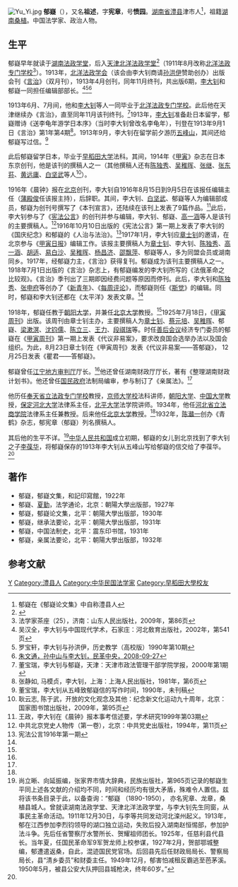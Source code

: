[[File:Yu_Yi.jpg|thumb]]
'''郁嶷'''（{{bd|1890年||1938年|}}），又名'''祖述'''，字'''宪章'''，号'''愤园'''。[[湖南省|湖南省]][[澧县|澧县]]津市人<ref>郁嶷在《郁嶷论文集》中自称澧县人</ref>，祖籍[[湖南|湖南]][[桑植|桑植]]。中国法学家、政治人物。

==生平==
郁嶷早年就读于[[湖南法政学堂|湖南法政学堂]]，后入[[天津|天津]][[北洋法政学堂|北洋法政学堂]]<ref name=mhz>{{Cite web |url=http://www.muhong.com/ReadNews.asp?NewsID=292 |title=俞江，近代中国的法律与学术，北京：北京大学出版社，2008年，第394页 |access-date=2012-03-04 |archive-url=https://web.archive.org/web/20160304033207/http://www.muhong.com/ReadNews.asp?NewsID=292 |archive-date=2016-03-04 |dead-url=yes }}</ref>（1911年8月改称[[北洋法政专门学校|北洋法政专门学校]]<ref>法学家茶座（25），济南：山东人民出版社，2009年，第86页</ref>）。1913年，[[北洋法政学会|北洋法政学会]]（该会由李大钊商请[[孙洪伊|孙洪伊]]赞助创办）出版会刊《[[言治|言治]]》（双月刊），1913年4月创刊，同年11月终刊，共出版6期，[[李大钊|李大钊]]和郁嶷一同担任编辑部部长。<ref>吴汉全，李大钊与中国现代学术，石家庄：河北敎育出版社，2002年，第541页</ref><ref>罗宝轩，李大钊与孙洪伊，历史教学（高校版）1990年第10期</ref><ref>[http://www.minge.gov.cn/txt/2008-09/27/content_2496479.htm 朱文通，孙中山与李大钊，民革中央，2008-09-27]{{Dead link|date=2018年6月 |bot=InternetArchiveBot |fix-attempted=no }}</ref>

1913年6月、7月间，他和[[李大钊|李大钊]]等人一同毕业于[[北洋法政专门学校|北洋法政专门学校]]。此后他在天津继续办《言治》，直至同年11月该刊终刊。<ref name=ldzyyy>董宝瑞，李大钊与郁嶷，天津：天津市政法管理干部学院学报，2000年第1期</ref>1913年，[[李大钊|李大钊]]准备赴日本留学，郁嶷赠诗《送李龟年游学日本序》（当时李大钊曾改名李龟年），刊登在1913年9月1日《言治》第1年第4期<ref>张静如, 马模贞，李大钊，上海：上海人民出版社，1981年，第6页</ref>。1913年9月，李大钊在留学前夕游历[[五峰山|五峰山]]，其间还给郁嶷写过信。<ref name=wfs>董宝瑞，李大钊从五峰致郁嶷信的写作时间，1990年，未刊稿</ref>

此后郁嶷留学日本，毕业于[[早稻田大学|早稻田大学]]法科。其间，1914年《[[甲寅|甲寅]]》杂志在日本东京创刊，他是该刊的撰稿人之一（其他撰稿人还有[[陈独秀|陈独秀]]、[[吴稚晖|吴稚晖]]、[[张继_(中华民国)|张继]]、[[张东荪|张东荪]]、[[黄远庸|黄远庸]]、[[白坚武|白坚武]]等人<ref>耿云志, 陈于武，开放的文化观念及其他：纪念新文化运动九十周年，北京：国家图书馆出版社，2009年，第95页</ref>）。

1916年《晨钟》报在[[北京|北京]]创刊，李大钊自1916年8月15日到9月5日在该报任编辑主任（[[蒲殿俊|蒲殿俊]]任该报主持），后辞职。其间，李大钊、[[白坚武|白坚武]]、郁嶷等人为编辑部成员，郁嶷为创刊号撰写了《本刊宣言》，还陆续在该刊上发表了9篇作品。<ref>王政，李大钊在《晨钟》报本事考信述要，学术研究1999年第03期</ref>此后，李大钊参与了《[[宪法公言|宪法公言]]》的创刊并参与编辑，李大钊、郁嶷、[[高一涵|高一涵]]等人是该刊的主要撰稿人。<ref>中共北京党史人物传（第一卷），北京：中共党史出版社，1994年，第11页</ref>1916年10月10日出版的《宪法公言》第一期上发表了李大钊的《国庆纪念》和郁嶷的《人治与法治》。<ref>宪法公言1916年第一期</ref>1917年1月，李大钊应[[章士钊|章士钊]]的邀请，在北京参与《[[甲寅日报|甲寅日报]]》编辑工作。该报主要撰稿人为[[章士钊|章士钊]]、李大钊、[[陈独秀|陈独秀]]、[[高一涵|高一涵]]、[[胡适|胡适]]、[[易白沙|易白沙]]、[[吴稚晖|吴稚晖]]、[[杨昌济|杨昌济]]、[[邵飘萍|邵飘萍]]、郁嶷等人，多为同盟会员或湖南同乡。1917年，经郁嶷力主，《言治》获得复刊。郁嶷成为该刊主要撰稿人之一。1918年7月1日出版的《言治》杂志上，有郁嶷编发的李大钊所写的《法俄革命之比较观》。《言治》季刊出了三期即因经费问题等原因而停刊。此后，李大钊和[[陈独秀|陈独秀]]、[[张申府|张申府]]等创办了《[[新青年|新青年]]》、《[[每周评论|每周评论]]》，而郁嶷则任《[[斯觉|斯觉]]》的编辑。同时，郁嶷和李大钊还都在《太平洋》发表文章。<ref name=ldzyyy/>

1918年，郁嶷任教于[[朝阳大学|朝阳大学]]，并兼任[[北京大学|北京大学]]教授。<ref name=ldzyyy/>1925年7月18日，《[[甲寅周刊|甲寅周刊]]》出版。该周刊由章士钊主办，主要撰稿人为[[章士钊|章士钊]]、[[蔡元培|蔡元培]]、[[吴稚晖|吴稚晖]]、郁嶷、[[梁漱溟|梁漱溟]]、[[沈钧儒|沈钧儒]]、[[陈立三|陈立三]]、[[王力_(语言学家)|王力]]、[[段祺瑞|段祺瑞]]等。时任[[善后会议|善后会议]]经济专门委员的郁嶷在《[[甲寅周刊|甲寅周刊]]》第一期上发表《代议非易案》，要求改良国会选举办法以及国会组织。为此，8月23日章士钊在《甲寅周刊》发表《代议非易案——答郁嶷》， 12月25日发表《瞿君——答郁嶷》。

郁嶷曾任[[江宁地方审判厅|江宁地方审判厅]]厅长。<ref name=mhz/>他还曾任湖南财政厅厅长，著有《整理湖南财政计划书》。他还曾任[[国民政府|国民政府]]法制局编审，参与制订了《亲属法》。<ref name=ldzyyy/>

他历任[[奉天省立法政专门学校|奉天省立法政专门学校]]教授，[[京师大学校|京师大学校]]法科讲师，[[朝阳大学|朝阳大学]]、[[中国大学|中国大学]]教授，[[保定|保定]][[河北大学|河北大学]]法律系主任，[[北平大学|北平大学]]法学院讲师。1934年，他任[[河北省立法商学院|河北省立法商学院]]法律系主任兼教授。后来他任[[北京大学|北京大学]]教授。<ref name=mhz/>1932年，[[陈灨一|陈灨一]]创办《青鹤》杂志，郁宪章（郁嶷）列名撰稿人。

其后他的生平不详。<ref>尚立晰、向延振编，张家界市情大辞典，民族出版社，第965页记录的郁嶷生平同上述各文献的介绍均不同，时间和经历均有很大矛盾，殊难令人置信。兹将该书条目录于此，以备查询：“郁嶷 （1890-1950），  亦名宪章、龙章，桑植县城人。曾就读湖南法政学堂、天津北洋法政学堂，与李大钊先生同窗，从事民主革命活动。1911年12月30日，与李等共同发动河北滦州起义。1913年，郁在江西参加李烈钧领导的湖口独立运动，失败后投入湖南赵恒惕部，参加护法斗争。先后任省警察厅水警所长、贺耀祖师团长。1925年，任慈利县代县长。当年夏，任国民革命军9军贺龙师上校参谋，1927年2月，贺部鄂城整编，郁遭遣返桑，自此，混迹国民党官场。后回县先后任财政局局长、警察局局长，县“清乡委员”和财委主任。1949年12月，郁害怕减租反霸逃至芭茅溪。1950年5月，被县公安大队押回县城枪决，终年60岁。”</ref>[[中华人民共和国|中华人民共和国]]成立初期，郁嶷的女儿到北京找到了李大钊之子[[李葆华|李葆华]]，将郁嶷保存的1913年李大钊从五峰山写给郁嶷的信交给了李葆华。<ref name=wfs/>

==著作==
*郁嶷，郁嶷文集，和記印寫館，1922年
*郁嶷、[[夏勤|夏勤]]，法学通论，北京：朝陽大學出版部，1927年
*郁嶷，郁嶷论文集，北平：朝陽大學出版部，1930年
*郁嶷，继承法要论，北平：朝陽大學出版部，1931年
*郁嶷，中国法制史，北平：震东印书馆，1931年
*郁嶷，亲属法要论，北平：朝陽大學出版部，1932年

==参考文献==
{{reflist}}

{{DEFAULTSORT:Yu郁}}
[[Category:郁姓|Y]]
[[Category:澧县人|Category:澧县人]]
[[Category:中华民国法学家|Category:中华民国法学家]]
[[Category:早稻田大學校友|Category:早稻田大學校友]]